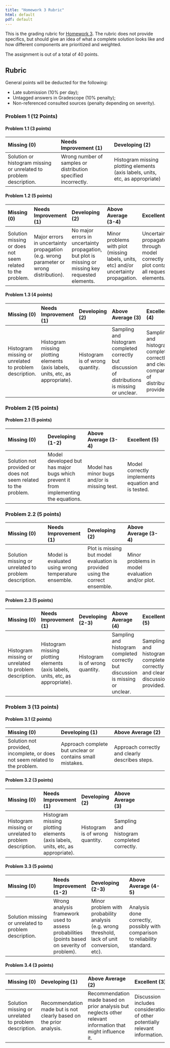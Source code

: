 ```yaml
---
title: "Homework 3 Rubric"
html: default
pdf: default
---
```


This is the grading rubric for [Homework 3](../hw/hw03/hw03.qmd). The rubric does not provide specifics, but should give an idea of what a complete solution looks like and how different components are prioritized and weighted.

The assignment is out of a total of 40 points.

## Rubric

General points will be deducted for the following:

- Late submission (10% per day);
- Untagged answers in Gradescope (10% penalty);
- Non-referenced consulted sources (penalty depending on severity).

### Problem 1 (12 Points)

#### Problem 1.1 (3 points)

| Missing (0) | Needs Improvement (1) | Developing (2) | Above Average (3) | 
|:-----------------|:-----------------|:-----------------|
| Solution or histogram missing or unrelated to problem description. | Wrong number of samples or distribution specified incorrectly. | Histogram missing plotting elements (axis labels, units, etc, as appropriate) | Sampling and histogram completed correctly. | 

#### Problem 1.2 (5 points)

| Missing (0) | Needs Improvement (1) | Developing (2) | Above Average (3-4) | Excellent (5) |
|:-----------------|:-----------------|:-----------------|:-----------------|:-----------------|
| Solution missing or does not seem related to the problem. | Major errors in uncertainty propagation (e.g. wrong parameter or wrong distribution).| No major errors in uncertainty propagation, but plot is missing or missing key requested elements. | Minor problems with plot (missing labels, units, etc) and/or uncertainty propagation. | Uncertainties propagated through model correctly and plot contains all requested elements. |

#### Problem 1.3 (4 points)

| Missing (0) | Needs Improvement (1) | Developing (2) | Above Average (3) | Excellent (4) |
|:------------------------|:-----------------|:--------------------|:--------------------|:--------------------|
| Histogram missing or unrelated to problem description.  | Histogram missing plotting elements (axis labels, units, etc, as appropriate). | Histogram is of wrong quantity. | Sampling and histogram completed correctly but discussion of distributions is missing or unclear. | Sampling and histogram completed correctly and clear comparison of distributions provided. | 

### Problem 2 (15 points)

#### Problem 2.1 (5 points)

| Missing (0) | Developing (1-2) | Above Average (3-4) | Excellent (5) |
|:-----------------|:-----------------|:-----------------|:-----------------|
| Solution not provided or does not seem related to the problem. | Model developed but has major bugs which prevent it from implementing the equations. | Model has minor bugs and/or is missing test. | Model correctly implements equation and is tested. |

### Problem 2.2 (5 points)

| Missing (0) | Needs Improvement (1) | Developing (2) | Above Average (3-4) | Excellent (5) |
|:-----------------|:-----------------|:-----------------|:-----------------|
| Solution missing or unrelated to problem description. | Model is evaluated using wrong temperature ensemble. | Plot is missing but model evaluation is provided using the correct ensemble. | Minor problems in model evaluation and/or plot. | All elements executed correctly. |

#### Problem 2.3 (5 points)

| Missing (0) | Needs Improvement (1) | Developing (2-3) | Above Average (4) | Excellent (5) |
|:------------------------|:-----------------|:--------------------|:--------------------|:--------------------|
| Histogram missing or unrelated to problem description.  | Histogram missing plotting elements (axis labels, units, etc, as appropriate). | Histogram is of wrong quantity. | Sampling and histogram completed correctly but discussion is missing or unclear. | Sampling and histogram completed correctly and clear discussion provided. | 

### Problem 3 (13 points)

#### Problem 3.1 (2 points)

| Missing (0) | Developing (1) | Above Average (2) 
|:-----------------|:-----------------|:-----------------|
| Solution not provided, incomplete, or does not seem related to the problem. | Approach complete but unclear or contains small mistakes.  | Approach correctly and clearly describes steps. |

#### Problem 3.2 (3 points)

| Missing (0) | Needs Improvement (1) | Developing (2) | Above Average (3)  |
|:------------------------|:-----------------|:--------------------|:--------------------|:--------------------|
| Histogram missing or unrelated to problem description.  | Histogram missing plotting elements (axis labels, units, etc, as appropriate). | Histogram is of wrong quantity. | Sampling and histogram completed correctly. 

#### Problem 3.3 (5 points)

| Missing (0) | Needs Improvement (1-2) | Developing (2-3) | Above Average (4-5) | 
|:------------------------|:-----------------|:--------------------|:--------------------|
| Solution missing or unrelated to problem description.  | Wrong analysis framework used to assess probabilities (points based on severity of problem). | Minor problem with probability analysis (e.g. wrong threshold, lack of unit conversion, etc). | Analysis done correctly, possibly with comparison to reliability standard. | 

#### Problem 3.4 (3 points)

| Missing (0) | Developing (1) | Above Average (2) | Excellent (3)  |
|:------------------------|:-----------------|:--------------------|:--------------------|:--------------------|
| Solution missing or unrelated to problem description.  | Recommendation made but is not clearly based on the prior analysis. | Recommendation made based on prior analysis but neglects other relevant information that might influence it. | Discussion includes consideration of other potentially relevant information.
